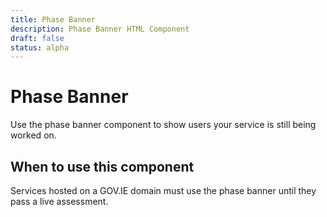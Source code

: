 ```yaml
---
title: Phase Banner
description: Phase Banner HTML Component
draft: false
status: alpha
---
```


# Phase Banner

Use the phase banner component to show users your service is still being worked on.

<ComponentStatusBlock componentId="phase-banner" />

## When to use this component

Services hosted on a GOV.IE domain must use the phase banner until they pass a live assessment.
